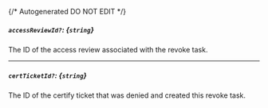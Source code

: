 {/* Autogenerated DO NOT EDIT  */}
##### `accessReviewId?`: *{`string`}*
The ID of the access review associated with the revoke task.

---
##### `certTicketId?`: *{`string`}*
The ID of the certify ticket that was denied and created this revoke task.



